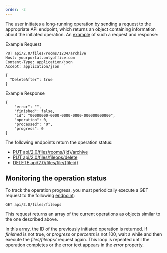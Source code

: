 ```yaml
---
order: -3
---
```

The user initiates a long-running operation by sending a request to the appropriate API endpoint, which returns an object containing information about the initiated operation. An [example](/docspace/method/files/put/api/2.0/files/rooms/%7bid%7d/archive) of such a request and response:

Example Request

```
PUT api/2.0/files/rooms/1234/archive
Host: yourportal.onlyoffice.com
Content-Type: application/json
Accept: application/json

{
  "DeleteAfter": true
}
```

Example Response

```
{
    "error": "",
    "finished": false,
    "id": "00000000-0000-0000-0000-000000000000",
    "operation": 0,
    "processed": "0",
    "progress": 0
}
```

The following endpoints return the operation status:

* [PUT api/2.0/files/rooms/\{id}/archive](/docspace/method/files/put/api/2.0/files/rooms/%7bid%7d/archive)
* [PUT api/2.0/files/fileops/delete](/docspace/method/files/put/api/2.0/files/fileops/delete)
* [DELETE api/2.0/files/file/\{fileid}](/docspace/method/files/delete/api/2.0/files/file/%7bfileid%7d)

## Monitoring the operation status

To track the operation progress, you must periodically execute a GET request to the following [endpoint](/docspace/method/files/get/api/2.0/files/fileops):

```
GET api/2.0/files/fileops
```

This request returns an array of the current operations as objects similar to the one described above.

In this array, the ID of the previously initiated operation is returned. If *finished* is not true, or *progress* or *percents* is not 100, wait a while and then execute the *files/fileops/* request again. This loop is repeated until the operation completes or the error text appears in the *error* property.
